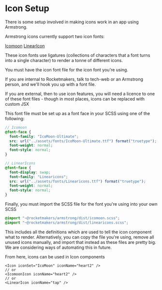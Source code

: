 
<Meta title="Setup/Icons" />

# Icon Setup

There is some setup involved in making icons work in an app using Armstrong.

Armstrong icons currently support two icon fonts:

[Icomoon](https://icomoon.io/preview-ultimate.html)
[LinearIcon](https://linearicons.com/)

These icon fonts use ligatures (collections of characters that a font turns into a single character) to render a tonne of different icons.

You must have the icon font file for the icon font you're using.

If you are internal to Rocketmakers, talk to tech-web or an Armstrong person, and we'll hook you up with a font file.

If you are external, then to use icon features, you will need a licence to one of these font files - though in most places, icons can be replaced with custom JSX

This font file must be set up as a font face in your SCSS using one of the following:

```scss
// Icomoon
@font-face {
  font-family: "IcoMoon-Ultimate";
  src: url("../assets/fonts/IcoMoon-Ultimate.ttf") format("truetype");
  font-weight: normal;
  font-style: normal;
}

// LinearIcons
@font-face {
  font-display: swap;
  font-family: "Linearicons";
  src: url("../assets/fonts/Linearicons.ttf") format("truetype");
  font-weight: normal;
  font-style: normal;
}
```

Finally, you must import the SCSS file for the font you're using into your own SCSS

```scss
@import "~@rocketmakers/armstrong/dist/icomoon.scss";
@import "~@rocketmakers/armstrong/dist/linearicons.scss";
```

This includes all the definitions which are used to tell the icon component what to render. Alternatively, you can copy the file you're using, remove all unused icons manually, and import that instead as these files are pretty big. We are considering ways of automating this in future.

From here, icons can be used in Icon components

```tsx
<Icon iconSet="IcoMoon" iconName="heart2" />
// or
<IcomoonIcon iconName="heart2" />
// or
<LinearIcon iconName="tap" />
```
